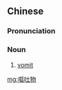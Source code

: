 {{also|呕吐物}}
==Chinese==
{{zh-forms|s=呕吐物|type=21}}

===Pronunciation===
{{zh-pron
|m=ǒutùwù
|c=au2 tou3 mat6
|cat=n
}}

===Noun===
{{zh-noun}}

# [[vomit]]

[[mg:嘔吐物]]
